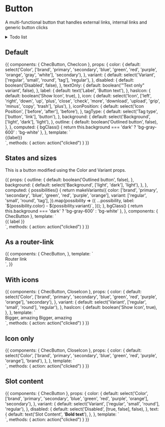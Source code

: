 
<Meta title="Form fields/Button" component={ChecButton} />

# Button

A multi-functional button that handles external links, internal links and generic button clicks

<details>
<summary>
Todo list
</summary>

- Support Vue router

</details>

<Props of={ChecButton} />

## Default

<Preview>
  <Story name="Defaults">
    {{
      components: {
        ChecButton,
        ChecIcon
      },
      props: {
        color: {
          default: select('Color', ['brand', 'primary', 'secondary', 'blue', 'green', 'red', 'purple', 'orange', 'gray', 'white'], 'secondary'),
        },
        variant: {
          default: select('Variant', ['regular', 'small', 'round', 'tag'], 'regular'),
        },
        disabled: {
          default: boolean('Disabled', false),
        },
        textOnly: {
          default: boolean('"Text only" variant', false),
        },
        label: {
          default: text('Label', 'Button text'),
        },
        hasIcon: {
          default: boolean('Show Icon', true),
        },
        icon: {
          default: select('Icon', ['left', 'right', 'down', 'up', 'plus', 'close', 'check', 'more', 'download', 'upload', 'grip', 'minus', 'copy', 'trash'], 'plus'),
        },
        iconPosition: {
          default: select('Icon Position', ['before', 'after'], 'before'),
        },
        tagType: {
          default: select('Tag type', ['button', 'link'], 'button'),
        },
        background: {
          default: select('Background', ['light', 'dark'], 'light'),
        },
        outline: {
          default: boolean('Outlined button', false),
        },
      },
      computed: {
        bgClass() {
          return this.background === 'dark' ? 'bg-gray-600' : 'bg-white'
        },
      },
      template: `
        <div class="p-16 flex justify-center" :class="bgClass">
          <chec-button
            :color="color"
            :variant="variant"
            :icon-position="iconPosition"
            :disabled="disabled"
            :outline="outline"
            :icon="hasIcon ? icon : null"
            :tag-type="tagType"
            :text-only="textOnly"
            @click="action"
          >
            {{label}}
          </chec-button>
        </div>
      `,
      methods: { action: action("clicked") }
    }}
  </Story>
</Preview>

## States and sizes

This is a button modified using the Color and Variant props.

<Preview>
  <Story name="States and sizes" decorators={[withKnobs()]}>
    {{
      props: {
        outline: {
          default: boolean('Outlined button', false),
        },
        background: {
          default: select('Background', ['light', 'dark'], 'light'),
        },
      },
      computed: {
        possibilities() {
          return makeVariants({
            color: ['brand', 'primary', 'secondary', 'blue', 'green', 'red', 'purple', 'orange'],
            variant: ['regular', 'small', 'round', 'tag'],
          }).map(possibility => ({
            ...possibility,
            label: `${possibility.color} - ${possibility.variant}`,
          }));
        },
        bgClass() {
          return this.background === 'dark' ? 'bg-gray-600' : 'bg-white'
        },
      },
      components: {
        ChecButton
      },
      template: `
        <div class="py-16 px-20 grid grid-cols-4 gap-4 justify-center" :class="bgClass">
          <div v-for="{ color, variant, label } in possibilities">
            <chec-button :outline="outline" class="mx-auto capitalize" :color="color" :variant="variant">
              {{ label }}
            </chec-button>
          </div>
        </div>`,
        methods: { action: action("clicked") }
    }}
  </Story>
</Preview>

## As a router-link

<Preview>
  <Story name="As a router-link" decorators={[StoryRouter({}, {
    initialEntry: "/",
    routes: [
      {
        path: '/test',
        name: 'test',
      },
    ]
  })]}>
    {{
      components: {
        ChecButton,
      },
      template: `
      <div class="py-16 justify-center">
        <ChecButton class="mx-auto" color="primary" tag-type="route" :to="{ name: 'test' }">
          Router link
        </ChecButton>
      </div>`,
    }}
  </Story>
</Preview>

## With icons

<Preview>
  <Story name="With icons" decorators={[withKnobs()]}>
    {{
      components: {
        ChecButton,
        CloseIcon
      },
      props: {
        color: {
          default: select('Color', ['brand', 'primary', 'secondary', 'blue', 'green', 'red', 'purple', 'orange'], 'secondary'),
        },
        variant: {
          default: select('Variant', ['regular', 'small', 'round'], 'regular'),
        },
        hasIcon: {
          default: boolean('Show Icon', true),
        },
      },
      template: `
        <div class="py-16 justify-center">
          <chec-button class="mx-auto mb-4" :color="color" :variant="variant">
            Bigger, amazing
            <template v-if="hasIcon" v-slot:icon>
              <CloseIcon />
            </template>
          </chec-button>
          <chec-button class="mx-auto" :color="color" :variant="variant" icon-position="after">
            Bigger, amazing
            <template v-if="hasIcon" v-slot:icon>
              <CloseIcon />
            </template>
          </chec-button>
        </div>`,
        methods: { action: action("clicked") }
    }}
  </Story>
</Preview>

## Icon only

<Preview>
  <Story name="Icon only" decorators={[withKnobs()]}>
    {{
      components: {
        ChecButton,
        CloseIcon
      },
      props: {
        color: {
          default: select('Color', ['brand', 'primary', 'secondary', 'blue', 'green', 'red', 'purple', 'orange'], 'brand'),
        },
      },
      template: `
        <div class="py-16 justify-center">
          <chec-button class="mx-auto mb-4" :color="color" variant="small" @click="action">
            <template v-slot:icon>
              <CloseIcon />
            </template>
          </chec-button>
        </div>`,
        methods: { action: action("clicked") }
    }}
  </Story>
</Preview>

## Slot content

<Preview>
  <Story name="Slot Content" decorators={[withKnobs({escapeHTML: false})]}>
    {{
      components: {
        ChecButton
      },
      props: {
        color: {
          default: select('Color', ['brand', 'primary', 'secondary', 'blue', 'green', 'red', 'purple', 'orange'], 'secondary'),
        },
        variant: {
          default: select('Variant', ['regular', 'small', 'round'], 'regular'),
        },
        disabled: {
          default: select('Disabled', [true, false], false),
        },
        text: {
          default: text('Slot Content', '<b>Bold text</b>'),
        },
      },
      template: `
        <div class="py-16 flex justify-center">
          <chec-button :color="color" :variant="variant" :disabled="disabled" v-html="text">
          </chec-button>
        </div>
      `,
      methods: { action: action("clicked") }
    }}
  </Story>
</Preview>
